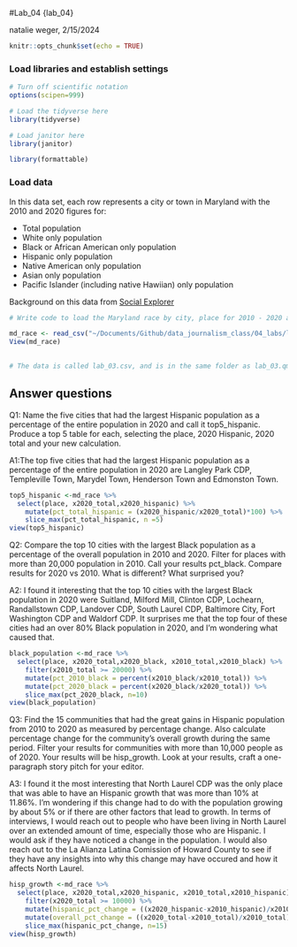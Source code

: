 #Lab_04 {lab_04}

natalie weger, 2/15/2024

```r
knitr::opts_chunk$set(echo = TRUE)
```

### Load libraries and establish settings

```r
# Turn off scientific notation
options(scipen=999)

# Load the tidyverse here
library(tidyverse)

# Load janitor here
library(janitor)

library(formattable)

```

### Load data

In this data set, each row represents a city or town in Maryland with the 2010 and 2020 figures for:

-   Total population
-   White only population
-   Black or African American only population
-   Hispanic only population
-   Native American only population
-   Asian only population
-   Pacific Islander (including native Hawiian) only population

Background on this data from [Social Explorer](https://www.socialexplorer.com/data/ACS2016_5yr/metadata/?ds=ACS16_5yr&table=B02001)

```r
# Write code to load the Maryland race by city, place for 2010 - 2020 and call it md_race.

md_race <- read_csv("~/Documents/Github/data_journalism_class/04_labs/lab_04/lab_04.csv")
View(md_race)

  
# The data is called lab_03.csv, and is in the same folder as lab_03.qmd (this data notebook)

```

## Answer questions

Q1: Name the five cities that had the largest Hispanic population as a percentage of the entire population in 2020 and call it top5_hispanic. Produce a top 5 table for each, selecting the place, 2020 Hispanic, 2020 total and your new calculation.

A1:The top five cities that had the largest Hispanic population as a percentage of the entire population in 2020 are Langley Park CDP, Templeville Town, Marydel Town, Henderson Town and Edmonston Town. 


```r

top5_hispanic <-md_race %>%
  select(place, x2020_total,x2020_hispanic) %>%
    mutate(pct_total_hispanic = (x2020_hispanic/x2020_total)*100) %>% 
    slice_max(pct_total_hispanic, n =5)
view(top5_hispanic)


```

Q2: Compare the top 10 cities with the largest Black population as a percentage of the overall population in 2010 and 2020. Filter for places with more than 20,000 population in 2010. Call your results pct_black. Compare results for 2020 vs 2010. What is different? What surprised you?

A2: I found it interesting that the top 10 cities with the largest Black population in 2020 were Suitland, Milford Mill, Clinton CDP, Lochearn, Randallstown CDP, Landover CDP, South Laurel CDP, Baltimore City, Fort Washington CDP and Waldorf CDP. It surprises me that the top four of these cities had an over 80% Black population in 2020, and I'm wondering what caused that. 

```r

black_population <-md_race %>%
  select(place, x2020_total,x2020_black, x2010_total,x2010_black) %>%
    filter(x2010_total >= 20000) %>% 
    mutate(pct_2010_black = percent(x2010_black/x2010_total)) %>% 
    mutate(pct_2020_black = percent(x2020_black/x2020_total)) %>% 
    slice_max(pct_2020_black, n=10)
view(black_population)

```

Q3: Find the 15 communities that had the great gains in Hispanic population from 2010 to 2020 as measured by percentage change. Also calculate percentage change for the community's overall growth during the same period. Filter your results for communities with more than 10,000 people as of 2020. Your results will be hisp_growth. Look at your results, craft a one-paragraph story pitch for your editor.

A3: I found it the most interesting that North Laurel CDP was the only place that was able to have an Hispanic growth that was more than 10% at 11.86%. I'm wondering if this change had to do with the population growing by about 5% or if there are other factors that lead to growth. In terms of interviews, I would reach out to people who have been living in North Laurel over an extended amount of time, especially those who are Hispanic. I would ask if they have noticed a change in the population. I would also reach out to the La Alianza Latina Comission of Howard County to see if they have any insights into why this change may have occured and how it affects North Laurel.

```r
hisp_growth <-md_race %>%
  select(place, x2020_total,x2020_hispanic, x2010_total,x2010_hispanic) %>%
    filter(x2020_total >= 10000) %>% 
    mutate(hispanic_pct_change = ((x2020_hispanic-x2010_hispanic)/x2010_hispanic)) %>% 
    mutate(overall_pct_change = ((x2020_total-x2010_total)/x2010_total)) %>% 
    slice_max(hispanic_pct_change, n=15)
view(hisp_growth)


```
